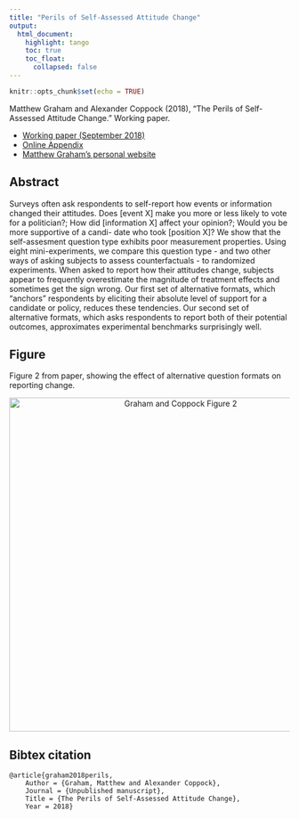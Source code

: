 ```yaml
---
title: "Perils of Self-Assessed Attitude Change"
output: 
  html_document:
    highlight: tango
    toc: true
    toc_float:
      collapsed: false
---
```


```r
knitr::opts_chunk$set(echo = TRUE)
```

Matthew Graham and Alexander Coppock (2018), "The Perils of Self-Assessed Attitude Change." Working paper.

- [Working paper (September 2018)](papers/GC_perils.pdf)
- [Online Appendix](papers/GC_perils_appendix.pdf)
- [Matthew Graham's personal website](https://politicalscience.yale.edu/people/matthew-graham)

## Abstract

Surveys often ask respondents to self-report how events or information changed their attitudes. Does [event X] make you more or less likely to vote for a politician?; How did [information X] affect your opinion?; Would you be more supportive of a candi- date who took [position X]? We show that the self-assesment question type exhibits poor measurement properties. Using eight mini-experiments, we compare this question type - and two other ways of asking subjects to assess counterfactuals - to randomized experiments. When asked to report how their attitudes change, subjects appear to frequently overestimate the magnitude of treatment effects and sometimes get the sign wrong. Our first set of alternative formats, which "anchors" respondents by eliciting their absolute level of support for a candidate or policy, reduces these tendencies. Our second set of alternative formats, which asks respondents to report both of their potential outcomes, approximates experimental benchmarks surprisingly well.

## Figure

Figure 2 from paper, showing the effect of alternative question formats on reporting change.

<center><img src="images/ate_on_change.png" alt="Graham and Coppock Figure 2" width="600"></center>

## Bibtex citation

```
@article{graham2018perils,
	Author = {Graham, Matthew and Alexander Coppock},
	Journal = {Unpublished manuscript},
	Title = {The Perils of Self-Assessed Attitude Change},
	Year = 2018}
```
